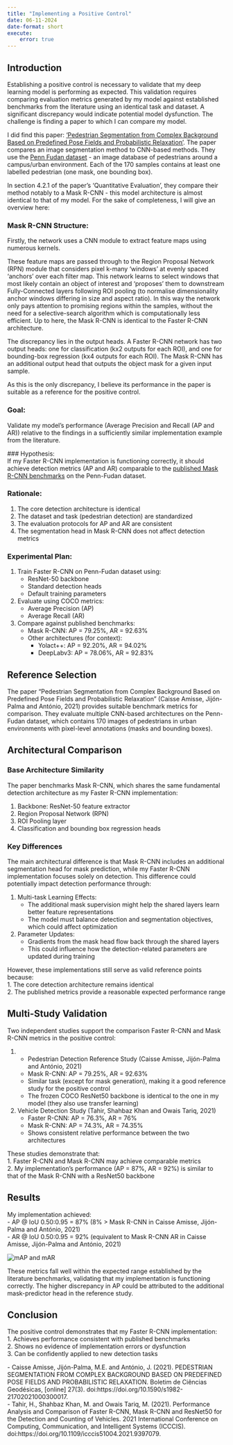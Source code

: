 ```yaml
---
title: "Implementing a Positive Control"
date: 06-11-2024
date-format: short
execute:
    error: true
---
```

## Introduction \
Establishing a positive control is necessary to validate that my deep learning model is performing as expected. This validation requires comparing evaluation metrics generated by my model against established benchmarks from the literature using an identical task and dataset. A significant discrepancy would indicate potential model dysfunction. The challenge is finding a paper to which I can compare my model. \

I did find this paper: ['Pedestrian Segmentation from Complex Background Based on Predefined Pose Fields and Probabilistic Relaxation'](https://www.scielo.br/j/bcg/a/s4LPJYBbNVDQ4ZcWprP4rKw/?lang=en). The paper compares an image segmentation method to CNN-based methods. They use the [Penn Fudan dataset](https://www.cis.upenn.edu/~jshi/ped_html/) - an image database of pedestrians around a campus/urban environment. Each of the 170 samples contains at least one labelled pedestrian (one mask, one bounding box). \

In section 4.2.1 of the paper's 'Quantitative Evaluation', they compare their method notably to a Mask R-CNN - this model architecture is almost identical to that of my model. For the sake of completeness, I will give an overview here: \

### Mask R-CNN Structure: \
Firstly, the network uses a CNN module to extract feature maps using numerous kernels. \

These feature maps are passed through to the Region Proposal Network (RPN) module that considers pixel k-many 'windows' at evenly spaced 'anchors' over each filter map. This network learns to select windows that most likely contain an object of interest and 'proposes' them to downstream Fully-Connected layers following ROI pooling (to normalise dimensionality anchor windows differing in size and aspect ratio). In this way the network only pays attention to promising regions within the samples, without the need for a selective-search algorithm which is computationally less efficient. Up to here, the Mask R-CNN is identical to the Faster R-CNN architecture. \

The discrepancy lies in the output heads. A Faster R-CNN network has two output heads: one for classification (kx2 outputs for each ROI), and one for bounding-box regression (kx4 outputs for each ROI). The Mask R-CNN has an additional output head that outputs the object mask for a given input sample. \

As this is the only discrepancy, I believe its performance in the paper is suitable as a reference for the positive control.

### Goal: \
Validate my model's performance (Average Precision and Recall (AP and AR)) relative to the findings in a sufficiently similar implementation example from the literature.

### Hypothesis: \
If my Faster R-CNN implementation is functioning correctly, it should achieve detection metrics (AP and AR) comparable to the [published Mask R-CNN benchmarks]((https://www.scielo.br/j/bcg/a/s4LPJYBbNVDQ4ZcWprP4rKw/?lang=en)) on the Penn-Fudan dataset.

### Rationale:\
1. The core detection architecture is identical \
2. The dataset and task (pedestrian detection) are standardized \
3. The evaluation protocols for AP and AR are consistent \
4. The segmentation head in Mask R-CNN does not affect detection metrics

### Experimental Plan: \
1. Train Faster R-CNN on Penn-Fudan dataset using: \
   - ResNet-50 backbone \
   - Standard detection heads \
   - Default training parameters
   
2. Evaluate using COCO metrics: \
   - Average Precision (AP) \
   - Average Recall (AR) \

3. Compare against published benchmarks:
   - Mask R-CNN: AP = 79.25%, AR = 92.63% \
   - Other architectures (for context): \
     - Yolact++: AP = 92.20%, AR = 94.02% \
     - DeepLabv3: AP = 78.06%, AR = 92.83%

## Reference Selection \
The paper "Pedestrian Segmentation from Complex Background Based on Predefined Pose Fields and Probabilistic Relaxation" (Caisse Amisse, Jijón-Palma and António, 2021) provides suitable benchmark metrics for comparison. They evaluate multiple CNN-based architectures on the Penn-Fudan dataset, which contains 170 images of pedestrians in urban environments with pixel-level annotations (masks and bounding boxes).

## Architectural Comparison

### Base Architecture Similarity \
The paper benchmarks Mask R-CNN, which shares the same fundamental detection architecture as my Faster R-CNN implementation:

1. Backbone: ResNet-50 feature extractor \
2. Region Proposal Network (RPN) \
3. ROI Pooling layer \
4. Classification and bounding box regression heads \

### Key Differences \
The main architectural difference is that Mask R-CNN includes an additional segmentation head for mask prediction, while my Faster R-CNN implementation focuses solely on detection. This difference could potentially impact detection performance through:

1. Multi-task Learning Effects:
   - The additional mask supervision might help the shared layers learn better feature representations \
   - The model must balance detection and segmentation objectives, which could affect optimization

2. Parameter Updates:
   - Gradients from the mask head flow back through the shared layers \
   - This could influence how the detection-related parameters are updated during training

However, these implementations still serve as valid reference points because: \
1. The core detection architecture remains identical \
2. The published metrics provide a reasonable expected performance range \

## Multi-Study Validation \
Two independent studies support the comparison Faster R-CNN and Mask R-CNN metrics in the positive control: \

1. - Pedestrian Detection Reference Study (Caisse Amisse, Jijón-Palma and António, 2021) \
   - Mask R-CNN: AP = 79.25%, AR = 92.63% \
   - Similar task (except for mask generation), making it a good reference study for the positive control \
   - The frozen COCO ResNet50 backbone is identical to the one in my model (they also use transfer learning)

2. Vehicle Detection Study (Tahir, Shahbaz Khan and Owais Tariq, 2021) \
   - Faster R-CNN: AP = 76.3%, AR = 76% \
   - Mask R-CNN: AP = 74.3%, AR = 74.35% \
   - Shows consistent relative performance between the two architectures

These studies demonstrate that: \
1. Faster R-CNN and Mask R-CNN may achieve comparable metrics \
2. My implementation's performance (AP = 87%, AR = 92%) is similar to that of the Mask R-CNN with a ResNet50 backbone

## Results \
My implementation achieved: \
- AP @ IoU 0.50:0.95 = 87% (8% > Mask R-CNN in Caisse Amisse, Jijón-Palma and António, 2021) \
- AR @ IoU 0.50:0.95 = 92% (equivalent to Mask R-CNN AR in Caisse Amisse, Jijón-Palma and António, 2021) \

![mAP and mAR](../results/0003_pos_control/evaluation_metrics_epochs_0-9.png) \

These metrics fall well within the expected range established by the literature benchmarks, validating that my implementation is functioning correctly. The higher discrepancy in AP could be attributed to the additional mask-predictor head in the reference study.

## Conclusion \
The positive control demonstrates that my Faster R-CNN implementation: \
1. Achieves performance consistent with published benchmarks \
2. Shows no evidence of implementation errors or dysfunction \
3. Can be confidently applied to new detection tasks  

‌- Caisse Amisse, Jijón-Palma, M.E. and António, J. (2021). PEDESTRIAN SEGMENTATION FROM COMPLEX BACKGROUND BASED ON PREDEFINED POSE FIELDS AND PROBABILISTIC RELAXATION. Boletim de Ciências Geodésicas, [online] 27(3). doi:https://doi.org/10.1590/s1982-21702021000300017.  
- Tahir, H., Shahbaz Khan, M. and Owais Tariq, M. (2021). Performance Analysis and Comparison of Faster R-CNN, Mask R-CNN and ResNet50 for the Detection and Counting of Vehicles. 2021 International Conference on Computing, Communication, and Intelligent Systems (ICCCIS). doi:https://doi.org/10.1109/icccis51004.2021.9397079.